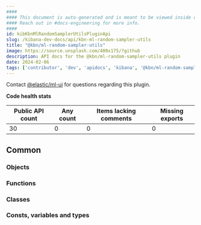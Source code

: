 ```yaml
---
####
#### This document is auto-generated and is meant to be viewed inside our experimental, new docs system.
#### Reach out in #docs-engineering for more info.
####
id: kibKbnMlRandomSamplerUtilsPluginApi
slug: /kibana-dev-docs/api/kbn-ml-random-sampler-utils
title: "@kbn/ml-random-sampler-utils"
image: https://source.unsplash.com/400x175/?github
description: API docs for the @kbn/ml-random-sampler-utils plugin
date: 2024-02-06
tags: ['contributor', 'dev', 'apidocs', 'kibana', '@kbn/ml-random-sampler-utils']
---
```




Contact [@elastic/ml-ui](https://github.com/orgs/elastic/teams/ml-ui) for questions regarding this plugin.

**Code health stats**

| Public API count  | Any count | Items lacking comments | Missing exports |
|-------------------|-----------|------------------------|-----------------|
| 30 | 0 | 0 | 0 |

## Common

### Objects
<DocDefinitionList data={kbnMlRandomSamplerUtilsObj.common.objects}/>

### Functions
<DocDefinitionList data={kbnMlRandomSamplerUtilsObj.common.functions}/>

### Classes
<DocDefinitionList data={kbnMlRandomSamplerUtilsObj.common.classes}/>

### Consts, variables and types
<DocDefinitionList data={kbnMlRandomSamplerUtilsObj.common.misc}/>

